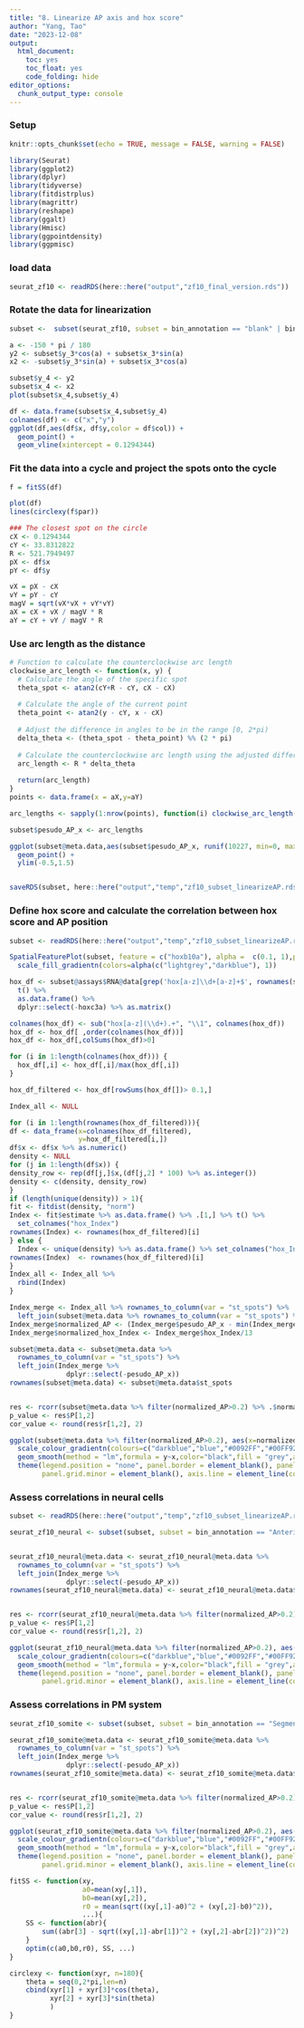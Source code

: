 ```yaml
---
title: "8. Linearize AP axis and hox score"
author: "Yang, Tao"
date: "2023-12-08"
output: 
  html_document: 
    toc: yes
    toc_float: yes
    code_folding: hide
editor_options: 
  chunk_output_type: console
---
```

### Setup

```r
knitr::opts_chunk$set(echo = TRUE, message = FALSE, warning = FALSE)
```

```r
library(Seurat)
library(ggplot2)
library(dplyr)
library(tidyverse)
library(fitdistrplus)
library(magrittr)
library(reshape)
library(ggalt)
library(Hmisc)
library(ggpointdensity)
library(ggpmisc)
```

### load data
```r
seurat_zf10 <- readRDS(here::here("output","zf10_final_version.rds"))
```

### Rotate the data for linearization
```r
subset <-  subset(seurat_zf10, subset = bin_annotation == "blank" | bin_annotation == "Yolk Syncytial Layer" | bin_annotation == "Periderm",invert = TRUE)

a <- -150 * pi / 180
y2 <- subset$y_3*cos(a) + subset$x_3*sin(a)
x2 <- -subset$y_3*sin(a) + subset$x_3*cos(a)

subset$y_4 <- y2 
subset$x_4 <- x2 
plot(subset$x_4,subset$y_4)

df <- data.frame(subset$x_4,subset$y_4)
colnames(df) <- c("x","y")
ggplot(df,aes(df$x, df$y,color = df$col)) +
  geom_point() +
  geom_vline(xintercept = 0.1294344)
```

### Fit the data into a cycle and project the spots onto the cycle
```r

f = fitSS(df)

plot(df)
lines(circlexy(f$par))

### The closest spot on the circle 
cX <- 0.1294344 
cY <- 33.8312822
R <- 521.7949497
pX <- df$x
pY <- df$y

vX = pX - cX
vY = pY - cY
magV = sqrt(vX*vX + vY*vY)
aX = cX + vX / magV * R
aY = cY + vY / magV * R
```

### Use arc length as the distance
```r
# Function to calculate the counterclockwise arc length
clockwise_arc_length <- function(x, y) {
  # Calculate the angle of the specific spot
  theta_spot <- atan2(cY+R - cY, cX - cX)
  
  # Calculate the angle of the current point
  theta_point <- atan2(y - cY, x - cX)
  
  # Adjust the difference in angles to be in the range [0, 2*pi)
  delta_theta <- (theta_spot - theta_point) %% (2 * pi)
  
  # Calculate the counterclockwise arc length using the adjusted difference in angles and the radius
  arc_length <- R * delta_theta
  
  return(arc_length)
}
points <- data.frame(x = aX,y=aY)

arc_lengths <- sapply(1:nrow(points), function(i) clockwise_arc_length(points[i, "x"], points[i, "y"]))

subset$pesudo_AP_x <- arc_lengths

ggplot(subset@meta.data,aes(subset$pesudo_AP_x, runif(10227, min=0, max=1),color = subset$bin_annotation)) +
  geom_point() +
  ylim(-0.5,1.5)


saveRDS(subset, here::here("output","temp","zf10_subset_linearizeAP.rds"))

```

### Define hox score and calculate the correlation between hox score and AP position
```r
subset <- readRDS(here::here("output","temp","zf10_subset_linearizeAP.rds"))

SpatialFeaturePlot(subset, feature = c("hoxb10a"), alpha =  c(0.1, 1),pt.size.factor = 4,image.alpha = 0,stroke = 0.01) + ggplot2::theme_classic() +
  scale_fill_gradientn(colors=alpha(c("lightgrey","darkblue"), 1)) 

hox_df <- subset@assays$RNA@data[grep('hox[a-z]\\d+[a-z]+$', rownames(subset@assays$RNA@data), value=TRUE),] %>% as.data.frame() %>% 
  t() %>% 
  as.data.frame() %>%
  dplyr::select(-hoxc3a) %>% as.matrix()

colnames(hox_df) <- sub("hox[a-z](\\d+).+", "\\1", colnames(hox_df)) 
hox_df <- hox_df[ ,order(colnames(hox_df))]
hox_df <- hox_df[,colSums(hox_df)>0]

for (i in 1:length(colnames(hox_df))) {
  hox_df[,i] <- hox_df[,i]/max(hox_df[,i])
}

hox_df_filtered <- hox_df[rowSums(hox_df[])> 0.1,]

Index_all <- NULL

for (i in 1:length(rownames(hox_df_filtered))){
df <- data_frame(x=colnames(hox_df_filtered),
                 y=hox_df_filtered[i,])  
df$x <- df$x %>% as.numeric()
density <- NULL
for (j in 1:length(df$x)) {
density_row <- rep(df[j,]$x,(df[j,2] * 100) %>% as.integer()) 
density <- c(density, density_row)
}
if (length(unique(density)) > 1){
fit <- fitdist(density, "norm")
Index <- fit$estimate %>% as.data.frame() %>% .[1,] %>% t() %>%
  set_colnames("hox_Index") 
rownames(Index) <- rownames(hox_df_filtered)[i]
} else {
  Index <- unique(density) %>% as.data.frame() %>% set_colnames("hox_Index") 
rownames(Index)  <- rownames(hox_df_filtered)[i]
}
Index_all <- Index_all %>% 
  rbind(Index)
}

Index_merge <- Index_all %>% rownames_to_column(var = "st_spots") %>%
  left_join(subset@meta.data %>% rownames_to_column(var = "st_spots") %>% dplyr::select(st_spots, pesudo_AP_x))
Index_merge$normalized_AP <- (Index_merge$pesudo_AP_x - min(Index_merge$pesudo_AP_x))/(max(Index_merge$pesudo_AP_x) - min(Index_merge$pesudo_AP_x))
Index_merge$normalized_hox_Index <- Index_merge$hox_Index/13

subset@meta.data <- subset@meta.data %>% 
  rownames_to_column(var = "st_spots") %>% 
  left_join(Index_merge %>% 
              dplyr::select(-pesudo_AP_x))
rownames(subset@meta.data) <- subset@meta.data$st_spots


res <- rcorr(subset@meta.data %>% filter(normalized_AP>0.2) %>% .$normalized_AP, subset@meta.data %>% filter(normalized_AP>0.2) %>% .$normalized_hox_Index)
p_value <- res$P[1,2]
cor_value <- round(res$r[1,2], 2)

ggplot(subset@meta.data %>% filter(normalized_AP>0.2), aes(x=normalized_AP, y=normalized_hox_Index))+ geom_pointdensity(adjust=0.1,show.legend = TRUE) +
  scale_colour_gradientn(colours=c("darkblue","blue","#0092FF","#00FF92","#49FF00","#FFDB00","#FF0000","red","darkred")) +
  geom_smooth(method = "lm",formula = y~x,color="black",fill = "grey",alpha = 0.8) + theme_bw() + 
  theme(legend.position = "none", panel.border = element_blank(), panel.grid.major = element_blank(),
        panel.grid.minor = element_blank(), axis.line = element_line(colour = "black")) + labs(title = paste0("R = ", cor_value))
```

### Assess correlations in neural cells
```r
subset <- readRDS(here::here("output","temp","zf10_subset_linearizeAP.rds"))

seurat_zf10_neural <- subset(subset, subset = bin_annotation == "Anterior Neural Keel" | bin_annotation == "Posterior Neural Keel" | bin_annotation == "Paraxial Mesoderm, Neural Keel")


seurat_zf10_neural@meta.data <- seurat_zf10_neural@meta.data %>% 
  rownames_to_column(var = "st_spots") %>% 
  left_join(Index_merge %>% 
              dplyr::select(-pesudo_AP_x))
rownames(seurat_zf10_neural@meta.data) <- seurat_zf10_neural@meta.data$st_spots


res <- rcorr(seurat_zf10_neural@meta.data %>% filter(normalized_AP>0.2) %>% .$normalized_AP, seurat_zf10_neural@meta.data %>% filter(normalized_AP>0.2) %>% .$normalized_hox_Index)
p_value <- res$P[1,2]
cor_value <- round(res$r[1,2], 2)

ggplot(seurat_zf10_neural@meta.data %>% filter(normalized_AP>0.2), aes(x=normalized_AP, y=normalized_hox_Index))+ geom_pointdensity(adjust=0.1,show.legend = TRUE) +
  scale_colour_gradientn(colours=c("darkblue","blue","#0092FF","#00FF92","#49FF00","#FFDB00","#FF0000","red","darkred")) +
  geom_smooth(method = "lm",formula = y~x,color="black",fill = "grey",alpha = 0.8) + theme_bw() + 
  theme(legend.position = "none", panel.border = element_blank(), panel.grid.major = element_blank(),
        panel.grid.minor = element_blank(), axis.line = element_line(colour = "black")) + labs(title = paste0("R = ", cor_value))
```

### Assess correlations in PM system
```r
seurat_zf10_somite <- subset(subset, subset = bin_annotation == "Segmental Plate, Tail Bud" | bin_annotation == "Paraxial Mesoderm, Neural Keel" )

seurat_zf10_somite@meta.data <- seurat_zf10_somite@meta.data %>% 
  rownames_to_column(var = "st_spots") %>% 
  left_join(Index_merge %>% 
              dplyr::select(-pesudo_AP_x))
rownames(seurat_zf10_somite@meta.data) <- seurat_zf10_somite@meta.data$st_spots


res <- rcorr(seurat_zf10_somite@meta.data %>% filter(normalized_AP>0.2) %>% .$normalized_AP, seurat_zf10_somite@meta.data %>% filter(normalized_AP>0.2) %>% .$normalized_hox_Index)
p_value <- res$P[1,2]
cor_value <- round(res$r[1,2], 2)

ggplot(seurat_zf10_somite@meta.data %>% filter(normalized_AP>0.2), aes(x=normalized_AP, y=normalized_hox_Index))+ geom_pointdensity(adjust=0.1,show.legend = TRUE) +
  scale_colour_gradientn(colours=c("darkblue","blue","#0092FF","#00FF92","#49FF00","#FFDB00","#FF0000","red","darkred")) +
  geom_smooth(method = "lm",formula = y~x,color="black",fill = "grey",alpha = 0.8) + theme_bw() + 
  theme(legend.position = "none", panel.border = element_blank(), panel.grid.major = element_blank(),
        panel.grid.minor = element_blank(), axis.line = element_line(colour = "black")) + labs(title = paste0("R = ", cor_value))
```


```r
fitSS <- function(xy,
                  a0=mean(xy[,1]),
                  b0=mean(xy[,2]),
                  r0 = mean(sqrt((xy[,1]-a0)^2 + (xy[,2]-b0)^2)),
                  ...){
    SS <- function(abr){
        sum((abr[3] - sqrt((xy[,1]-abr[1])^2 + (xy[,2]-abr[2])^2))^2)
    }
    optim(c(a0,b0,r0), SS, ...)
}

circlexy <- function(xyr, n=180){
    theta = seq(0,2*pi,len=n)
    cbind(xyr[1] + xyr[3]*cos(theta),
          xyr[2] + xyr[3]*sin(theta)
          )
}
```